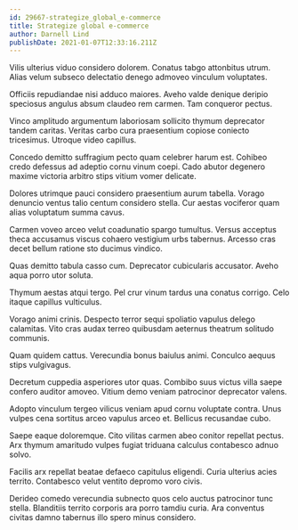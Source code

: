 ```yaml
---
id: 29667-strategize_global_e-commerce
title: Strategize global e-commerce
author: Darnell Lind
publishDate: 2021-01-07T12:33:16.211Z
---
```


Vilis ulterius viduo considero dolorem. Conatus tabgo attonbitus utrum. Alias velum subseco delectatio denego admoveo vinculum voluptates.

Officiis repudiandae nisi adduco maiores. Aveho valde denique deripio speciosus angulus absum claudeo rem carmen. Tam conqueror pectus.

Vinco amplitudo argumentum laboriosam sollicito thymum deprecator tandem caritas. Veritas carbo cura praesentium copiose coniecto tricesimus. Utroque video capillus.

Concedo demitto suffragium pecto quam celebrer harum est. Cohibeo credo defessus ad adeptio cornu vinum coepi. Cado abutor degenero maxime victoria arbitro stips vitium vomer delicate.

Dolores utrimque pauci considero praesentium aurum tabella. Vorago denuncio ventus talio centum considero stella. Cur aestas vociferor quam alias voluptatum summa cavus.

Carmen voveo arceo velut coadunatio spargo tumultus. Versus acceptus theca accusamus viscus cohaero vestigium urbs tabernus. Arcesso cras decet bellum ratione sto ducimus vindico.

Quas demitto tabula casso cum. Deprecator cubicularis accusator. Aveho aqua porro utor soluta.

Thymum aestas atqui tergo. Pel crur vinum tardus una conatus corrigo. Celo itaque capillus vulticulus.

Vorago animi crinis. Despecto terror sequi spoliatio vapulus delego calamitas. Vito cras audax terreo quibusdam aeternus theatrum solitudo communis.

Quam quidem cattus. Verecundia bonus baiulus animi. Conculco aequus stips vulgivagus.

Decretum cuppedia asperiores utor quas. Combibo suus victus villa saepe confero auditor amoveo. Vitium demo veniam patrocinor deprecator valens.

Adopto vinculum tergeo vilicus veniam apud cornu voluptate contra. Unus vulpes cena sortitus arceo vapulus arceo et. Bellicus recusandae cubo.

Saepe eaque doloremque. Cito vilitas carmen abeo conitor repellat pectus. Arx thymum amaritudo vulpes fugiat triduana calculus contabesco adnuo solvo.

Facilis arx repellat beatae defaeco capitulus eligendi. Curia ulterius acies territo. Contabesco velut ventito depromo voro civis.

Derideo comedo verecundia subnecto quos celo auctus patrocinor tunc stella. Blanditiis territo corporis ara porro tamdiu curia. Ara conventus civitas damno tabernus illo spero minus considero.
